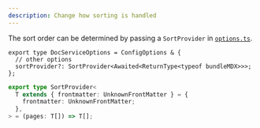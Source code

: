 ```yaml
---
description: Change how sorting is handled
---
```


The sort order can be determined by passing a `SortProvider` in [`options.ts`](/configuration).

```tsx
export type DocServiceOptions = ConfigOptions & {
  // other options
  sortProvider?: SortProvider<Awaited<ReturnType<typeof bundleMDX>>>;
};
```

```ts
export type SortProvider<
  T extends { frontmatter: UnknownFrontMatter } = {
    frontmatter: UnknownFrontMatter;
  },
> = (pages: T[]) => T[];
```
